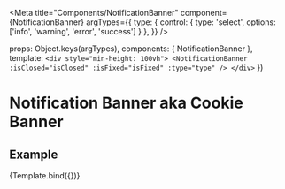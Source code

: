 
<Meta
  title="Components/NotificationBanner"
  component={NotificationBanner}
  argTypes={{
    type: { control: { type: 'select', options: ['info', 'warning', 'error', 'success'] } },
  }}
/>

  props: Object.keys(argTypes),
  components: { NotificationBanner },
  template: 
    `
    <div style="min-height: 100vh">
      <NotificationBanner :isClosed="isClosed" :isFixed="isFixed" :type="type" />
    </div>
    `
})


# Notification Banner aka Cookie Banner

## Example

<ArgsTable story="Example" />

<Canvas>
  <Story
    name="Example"
    args={{
      type: 'info',
      isFixed: false,
      isClosed: false
    }}
  >
    {Template.bind({})}
  </Story>
</Canvas>


